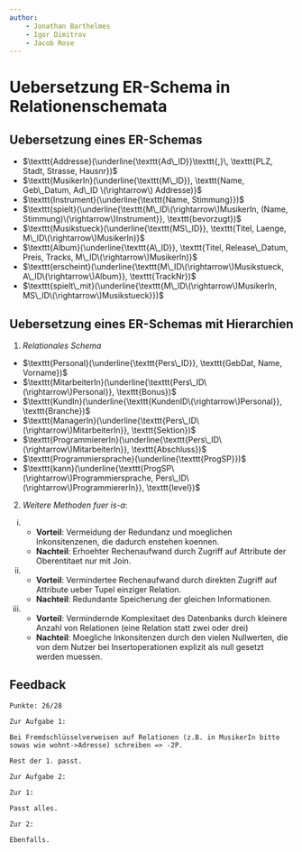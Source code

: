 ```yaml
---
author:
    - Jonathan Barthelmes
    - Igor Dimitrov
    - Jacob Rose
---
```


\newcommand{\ttt}[1]{\texttt{#1}}

# Uebersetzung ER-Schema in Relationenschemata

## Uebersetzung eines ER-Schemas

* $\texttt{Addresse}(\underline{\texttt{Ad\_ID}}\texttt{,}\, \texttt{PLZ, Stadt, Strasse, Hausnr})$
* $\ttt{MusikerIn}(\underline{\texttt{M\_ID}}, \texttt{Name, Geb\_Datum, Ad\_ID \(\rightarrow\) Addresse)}$
* $\ttt{Instrument}(\underline{\texttt{Name, Stimmung}})$
* $\ttt{spielt}(\underline{\texttt{M\_ID\(\rightarrow\)MusikerIn, (Name, Stimmung)\(\rightarrow\)Instrument}}, \texttt{bevorzugt})$
* $\ttt{Musikstueck}(\underline{\texttt{MS\_ID}}, \texttt{Titel, Laenge, M\_ID\(\rightarrow\)MusikerIn)}$
* $\ttt{Album}(\underline{\texttt{A\_ID}}, \texttt{Titel, Release\_Datum, Preis, Tracks, M\_ID\(\rightarrow\)MusikerIn)}$
* $\ttt{erscheint}(\underline{\texttt{M\_ID\(\rightarrow\)Musikstueck, A\_ID\(\rightarrow\)Album}}, \texttt{TrackNr})$
* $\ttt{spielt\_mit}(\underline{\texttt{M\_ID\(\rightarrow\)MusikerIn, MS\_ID\(\rightarrow\)Musikstueck}})$


## Uebersetzung eines ER-Schemas mit Hierarchien


1. *Relationales Schema*
   
* $\ttt{Personal}(\underline{\texttt{Pers\_ID}}, \texttt{GebDat, Name, Vorname})$
* $\ttt{MitarbeiterIn}(\underline{\texttt{Pers\_ID\(\rightarrow\)Personal}}, \texttt{Bonus})$
* $\ttt{KundIn}(\underline{\texttt{KundenID\(\rightarrow\)Personal}}, \texttt{Branche})$
* $\ttt{ManagerIn}(\underline{\texttt{Pers\_ID\(\rightarrow\)MitarbeiterIn}}, \texttt{Sektion})$
* $\ttt{ProgrammiererIn}(\underline{\texttt{Pers\_ID\(\rightarrow\)MitarbeiterIn}}, \texttt{Abschluss})$
* $\ttt{Programmiersprache}(\underline{\texttt{ProgSP}})$
* $\ttt{kann}(\underline{\texttt{ProgSP\(\rightarrow\)Programmiersprache, Pers\_ID\(\rightarrow\)ProgrammiererIn}}, \texttt{level})$

2. *Weitere Methoden fuer is-a*:

i) * **Vorteil**: Vermeidung der Redundanz und moeglichen Inkonsitenzenen, die dadurch enstehen koennen.
   * **Nachteil**: Erhoehter Rechenaufwand durch Zugriff auf Attribute der Oberentitaet nur mit Join. 
ii) * **Vorteil**: Vermindertee Rechenaufwand durch direkten Zugriff auf Attribute ueber Tupel einziger Relation.
    * **Nachteil**: Redundante Speicherung der gleichen Informationen. 
iii) * **Vorteil**: Vermindernde Komplexitaet des Datenbanks durch kleinere Anzahl von Relationen (eine Relation statt zwei oder drei)
     * **Nachteil**: Moegliche Inkonsitenzen durch den vielen Nullwerten, die von dem Nutzer bei Insertoperationen explizit als null gesetzt werden muessen.


## Feedback

```text
Punkte: 26/28

Zur Aufgabe 1:

Bei Fremdschlüsselverweisen auf Relationen (z.B. in MusikerIn bitte sowas wie wohnt->Adresse) schreiben => -2P.

Rest der 1. passt.

Zur Aufgabe 2:

Zur 1:

Passt alles.

Zur 2:

Ebenfalls.
```